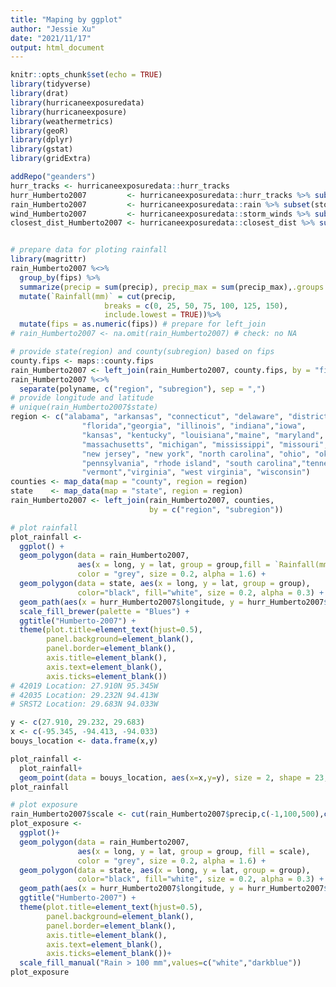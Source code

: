 ```yaml
---
title: "Maping by ggplot"
author: "Jessie Xu"
date: "2021/11/17"
output: html_document
---
```


```r
knitr::opts_chunk$set(echo = TRUE)
library(tidyverse)
library(drat)
library(hurricaneexposuredata)
library(hurricaneexposure)
library(weathermetrics)
library(geoR)
library(dplyr)
library(gstat)
library(gridExtra)
```

```r
addRepo("geanders")
hurr_tracks <- hurricaneexposuredata::hurr_tracks
hurr_Humberto2007         <- hurricaneexposuredata::hurr_tracks %>% subset(storm_id == "Humberto-2007")
rain_Humberto2007         <- hurricaneexposuredata::rain %>% subset(storm_id == "Humberto-2007")
wind_Humberto2007         <- hurricaneexposuredata::storm_winds %>% subset(storm_id == "Humberto-2007")
closest_dist_Humberto2007 <- hurricaneexposuredata::closest_dist %>% subset(storm_id == "Humberto-2007")


# prepare data for ploting rainfall 
library(magrittr)
rain_Humberto2007 %<>% 
  group_by(fips) %>% 
  summarize(precip = sum(precip), precip_max = sum(precip_max),.groups = "keep")%>%
  mutate(`Rainfall(mm)` = cut(precip, 
                     breaks = c(0, 25, 50, 75, 100, 125, 150),
                     include.lowest = TRUE))%>%
  mutate(fips = as.numeric(fips)) # prepare for left_join
# rain_Humberto2007 <- na.omit(rain_Humberto2007) # check: no NA

# provide state(region) and county(subregion) based on fips
county.fips <- maps::county.fips
rain_Humberto2007 <- left_join(rain_Humberto2007, county.fips, by = "fips")
rain_Humberto2007 %<>% 
  separate(polyname, c("region", "subregion"), sep = ",")
# provide longitude and latitude 
# unique(rain_Humberto2007$state)
region <- c("alabama", "arkansas", "connecticut", "delaware", "district of columbia",
                "florida","georgia", "illinois", "indiana","iowa", 
                "kansas", "kentucky", "louisiana","maine", "maryland",
                "massachusetts", "michigan", "mississippi", "missouri","new hampshire", 
                "new jersey", "new york", "north carolina", "ohio", "oklahoma", 
                "pennsylvania", "rhode island", "south carolina","tennessee", "texas",
                "vermont","virginia", "west virginia", "wisconsin")  
counties <- map_data(map = "county", region = region)
state    <- map_data(map = "state", region = region)
rain_Humberto2007 <- left_join(rain_Humberto2007, counties, 
                               by = c("region", "subregion"))

```

```r
# plot rainfall
plot_rainfall <-
  ggplot() + 
  geom_polygon(data = rain_Humberto2007, 
               aes(x = long, y = lat, group = group,fill = `Rainfall(mm)`), 
               color = "grey", size = 0.2, alpha = 1.6) + 
  geom_polygon(data = state, aes(x = long, y = lat, group = group),
               color="black", fill="white", size = 0.2, alpha = 0.3) +
  geom_path(aes(x = hurr_Humberto2007$longitude, y = hurr_Humberto2007$latitude), color = "red4") +
  scale_fill_brewer(palette = "Blues") +
  ggtitle("Humberto-2007") +
  theme(plot.title=element_text(hjust=0.5),
        panel.background=element_blank(),
        panel.border=element_blank(),
        axis.title=element_blank(),
        axis.text=element_blank(),
        axis.ticks=element_blank())
# 42019 Location: 27.910N 95.345W
# 42035 Location: 29.232N 94.413W
# SRST2 Location: 29.683N 94.033W

y <- c(27.910, 29.232, 29.683) 
x <- c(-95.345, -94.413, -94.033)
bouys_location <- data.frame(x,y)

plot_rainfall <- 
  plot_rainfall+
  geom_point(data = bouys_location, aes(x=x,y=y), size = 2, shape = 23,  fill = "yellow")
plot_rainfall

# plot exposure
rain_Humberto2007$scale <- cut(rain_Humberto2007$precip,c(-1,100,500),c("Unexposed","Exposed"),ordered_result = T)
plot_exposure <- 
  ggplot()+
  geom_polygon(data = rain_Humberto2007, 
               aes(x = long, y = lat, group = group, fill = scale), 
               color = "grey", size = 0.2, alpha = 1.6) + 
  geom_polygon(data = state, aes(x = long, y = lat, group = group),
               color="black", fill="white", size = 0.2, alpha = 0.3) +
  geom_path(aes(x = hurr_Humberto2007$longitude, y = hurr_Humberto2007$latitude), color = "red4") +
  ggtitle("Humberto-2007") +
  theme(plot.title=element_text(hjust=0.5),
        panel.background=element_blank(),
        panel.border=element_blank(),
        axis.title=element_blank(),
        axis.text=element_blank(),
        axis.ticks=element_blank())+
  scale_fill_manual("Rain > 100 mm",values=c("white","darkblue"))
plot_exposure
```
